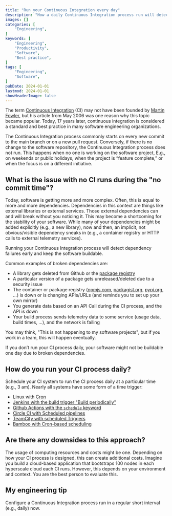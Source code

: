 ```yaml
---
title: "Run your Continuous Integration every day"
description: "How a daily Continuous Integration process run will detect your dependency failures early and keep your software buildable."
images: []
categories: [
    "Engineering",
]
keywords: [
    "Engineering",
    "Productivity",
    "Software",
    "Best practice",
]
tags: [
    "Engineering",
    "Software",
]
pubDate: 2024-01-01
lastmod: 2024-01-01
showHeaderImage: false
---
```


The term [Continuous Integration](https://martinfowler.com/articles/continuousIntegration.html) (CI) may not have been founded by [Martin Fowler](https://martinfowler.com/), but his article from May 2006 was one reason why this topic became popular.
Today, 17 years later, continuous integration is considered a standard and best practice in many software engineering organizations.

The Continuous Integration process commonly starts on every new commit to the main branch or on a new pull request.
Conversely, if there is no change to the software repository, the Continuous Integration process does not run.
This happens when no one is working on the software project, E.g., on weekends or public holidays, when the project is “feature complete,” or when the focus is on a different initiative.

## What is the issue with no CI runs during the "no commit time"?

Today, software is getting more and more complex.
Often, this is equal to more and more dependencies.
Dependencies in this context are things like external libraries or external services.
Those external dependencies can and will break without you noticing it.
This may become a shortcoming for the stability of your software.
While many of your dependencies might be added explicitly (e.g., a new library), now and then, an implicit, not obvious/visible dependency sneaks in (e.g., a container registry or HTTP calls to external telemetry services).

<Quote>
    Running your Continuous Integration process will detect dependency failures early and keep the software buildable.
</Quote>

Common examples of broken dependencies are:

* A library gets deleted from Github or the [package registry](https://qz.com/646467/how-one-programmer-broke-the-internet-by-deleting-a-tiny-piece-of-code)
* A particular version of a package gets unreleased/deleted due to a security issue
* The container or package registry ([npmjs.com](https://www.npmjs.com/), [packagist.org](https://packagist.org/), [pypi.org](https://pypi.org/), ...) is down or is changing APIs/URLs (and reminds you to set up your own mirror)
* You generate data based on an API Call during the CI process, and the API is down
* Your build process sends telemetry data to some service (usage data, build times, ...), and the network is failing

You may think, "This is not happening to my software projects", but if you work in a team, this will happen eventually.

If you don’t run your CI process daily, your software might not be buildable one day due to broken dependencies.

## How do you run your CI process daily?

Schedule your CI system to run the CI process daily at a particular time (e.g., 3 am).
Nearly all systems have some form of a time trigger:

* Linux with [Cron](https://en.wikipedia.org/wiki/Cron)
* [Jenkins with the build trigger "Build periodically"](https://www.cloudbees.com/blog/how-to-schedule-a-jenkins-job)
* [Github Actions with the `schedule` keyword](https://www.cloudbees.com/blog/how-to-schedule-a-jenkins-job)
* [Circle CI with Scheduled pipelines](https://circleci.com/docs/scheduled-pipelines/)
* [TeamCity with scheduled Triggers](https://www.jetbrains.com/help/teamcity/configuring-schedule-triggers.html)
* [Bamboo with Cron-based scheduling](https://confluence.atlassian.com/bamboo/cron-based-scheduling-289276907.html)

## Are there any downsides to this approach?

The usage of computing resources and costs might be one.
Depending on how your CI process is designed, this can create additional costs.
Imagine you build a cloud-based application that bootstraps 100 nodes in each hyperscale cloud each CI runs.
However, this depends on your environment and context.
You are the best person to evaluate this.

## My engineering tip

Configure a Continuous Integration process run in a regular short interval (e.g., daily) now.
